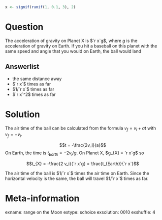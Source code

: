 ```r
x <- signif(runif(1, 0.1, 3), 2)
```

Question
========
The acceleration of gravity on Planet X is $`r x`g$, where $g$ is the acceleration of gravity on Earth. If you hit a baseball on this planet with the same speed and angle that you would on Earth, the ball would land

Answerlist
----------
* the same distance away
* $`r x`$ times as far
* $1/`r x`$ times as far
* $`r x`^2$ times as far

Solution
========
The air time of the ball can be calculated from the formula $v_f = v_i + at$ with $v_f = -v_i$. 

$$t = -\frac{2v_i}{a}$$
On Earth, the time is $t_{Earth} = -2 v_i / g$. On Planet X, $g_{X} = `r x`g$ so

$$t_{X} = -\frac{2 v_i}{`r x`g} = \frac{t_{Earth}}{`r x`}$$

The air time of the ball is $1/`r x`$ times the air time on Earth. Since the horizontal velocity is the same, the ball will travel $1/`r x`$ times as far.


Meta-information
================
exname: range on the Moon
extype: schoice
exsolution: 0010
exshuffle: 4
